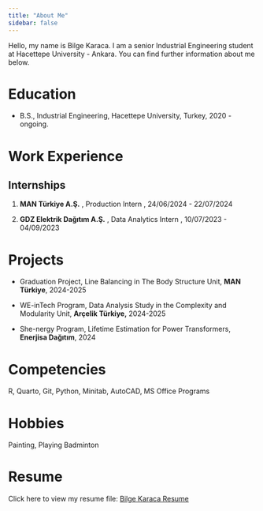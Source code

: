 ```yaml
---
title: "About Me"
sidebar: false 
---
```


Hello, my name is Bilge Karaca. I am a senior Industrial Engineering student at Hacettepe University - Ankara. You can find further information about me below.

# Education

-   B.S., Industrial Engineering, Hacettepe University, Turkey, 2020 - ongoing.

# Work Experience

## Internships

1.  **MAN Türkiye A.Ş.** , Production Intern , 24/06/2024 - 22/07/2024

2.  **GDZ Elektrik Dağıtım A.Ş.** , Data Analytics Intern , 10/07/2023 - 04/09/2023

# Projects

-   Graduation Project, Line Balancing in The Body Structure Unit, **MAN Türkiye**, 2024-2025

-   WE-inTech Program, Data Analysis Study in the Complexity and Modularity Unit, **Arçelik Türkiye,** 2024-2025

-   She-nergy Program, Lifetime Estimation for Power Transformers, **Enerjisa Dağıtım**, 2024

# Competencies

R, Quarto, Git, Python, Minitab, AutoCAD, MS Office Programs

# Hobbies

Painting, Playing Badminton

# Resume

Click here to view my resume file: [Bilge Karaca Resume](https://drive.google.com/drive/folders/17cJBFBxc_W_npS0K2ZZT0yxh83HMr6go?usp=drive_link)
